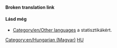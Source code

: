 '''Broken translation link'''{{en/-}}
{{en/Bilingual box| Hu
| Ez az oldal egy teljes lista az OpenTTD Wikin található '''magyar fájlokról (képekről)'''.
| ''This page provides an index for a wide range of '''files (images) in Hungarian''' in OpenTTD Wiki.''}}


==== Lásd még ====
*[[Category/en/Other languages]] a statisztikákért.

[[Category:en/Hungarian (Magyar)]][[Category:en/Files in other languages|HU]]